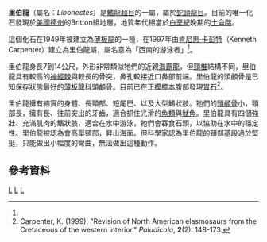 {{Automatic taxobox
| taxon = Libonectes
| status = fossil
| fossil_range = {{fossilrange|93}}
| image = Libonectes_BW.jpg
| image_caption = ''Libonectes morgani''，生存於[[白堊紀|白堊紀]]晚期的[[德克薩斯州|德州]]
| authority = Carpenter, 1997
| subdivision_ranks = [[種|種]]
| subdivision =
*'''里伯龍 ''L. morgani''''' <br><small>(Welles, 1949) ([[模式種|模式種]])</small>
}}

'''里伯龍'''（屬名：''Libonectes''）是[[鰭龍超目|鰭龍超目]]的一屬，屬於[[蛇頸龍目|蛇頸龍目]]。目前的唯一化石發現於[[美國|美國]][[德克薩斯州|德州]]的Britton組地層，地質年代相當於[[白堊紀|白堊紀]]晚期的[[土侖階|土侖階]]。

這個化石在1949年被建立為[[薄板龍|薄板龍]]的一種，在1997年由[[肯尼思·卡彭特|肯尼思·卡彭特]]（Kenneth Carpenter）建立為里伯龍屬，屬名意為「西南的游泳者」<ref name=carpenter1999/>。 

里伯龍身長7到14公尺，外形非常類似牠們的近親[[海霸龍|海霸龍]]，但[[頸椎|頸椎]]結構不同，里伯龍具有較高的[[神經棘|神經棘]]與較長的骨突，鼻孔較接近口鼻部前端。里伯龍的頭顱骨是已知保存狀態最好的[[薄板龍科|薄板龍科]]頭顱骨。目前已在[[正模標本|正模標本]]腹部發現[[胃石|胃石]]<ref name=carpenter1999>Carpenter, K. (1999). "Revision of North American elasmosaurs from the Cretaceous of the western interior." ''Paludicola'', '''2'''(2): 148-173.</ref>。

里伯龍擁有結實的身體、長頸部、短尾巴、以及大型鰭狀肢。牠們的[[頭顱骨|頭顱骨]]小，頸部長，擁有長、往前突出的牙齒，適合抓住光滑的[[魚類|魚類]]與[[魷魚|魷魚]]。里伯龍具有四個強壯、充滿肌肉的鰭狀肢，適合在水中游泳，牠們會吞食石頭，以協助在水中的穩定性。里伯龍被認為會高舉頸部，昇出海面。但科學家認為里伯龍的頸部基段過於堅挺，只能做出小幅度的彎曲，無法做出這種動作。

==參考資料==
{{Reflist}}
{{Taxonbar}}

[[Category:1997年描述的分类群|L]]
[[Category:蛇頸龍亞目|L]]
[[Category:白堊紀爬行動物|L]]